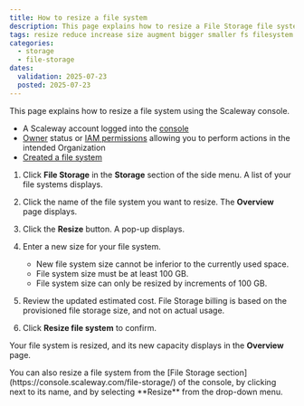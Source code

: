```yaml
---
title: How to resize a file system
description: This page explains how to resize a File Storage file system using the Scaleway console
tags: resize reduce increase size augment bigger smaller fs filesystem file storage disk space
categories:
  - storage
  - file-storage
dates:
  validation: 2025-07-23
  posted: 2025-07-23
---
```


This page explains how to resize a file system using the Scaleway console.


<Requirements />

- A Scaleway account logged into the [console](https://account.scaleway.com/?service=elements)
- [Owner](/iam/concepts/#owner) status or [IAM permissions](/iam/concepts/#permission) allowing you to perform actions in the intended Organization
- [Created a file system](/file-storage/how-to/create-file-system/)

1. Click **File Storage** in the **Storage** section of the side menu. A list of your file systems displays.

2. Click the name of the file system you want to resize. The **Overview** page displays.

3. Click the **Resize** button. A pop-up displays.

4. Enter a new size for your file system.
    <Message type="important">
    - New file system size cannot be inferior to the currently used space.
    - File system size must be at least 100 GB.
    - File system size can only be resized by increments of 100 GB.
    </Message>

5. Review the updated estimated cost. File Storage billing is based on the provisioned file storage size, and not on actual usage.

6. Click **Resize file system** to confirm.

Your file system is resized, and its new capacity displays in the **Overview** page.

<Message type="note">
You can also resize a file system from the [File Storage section](https://console.scaleway.com/file-storage/) of the console, by clicking <Icon name="more" /> next to its name, and by selecting **Resize** from the drop-down menu.
</Message>
